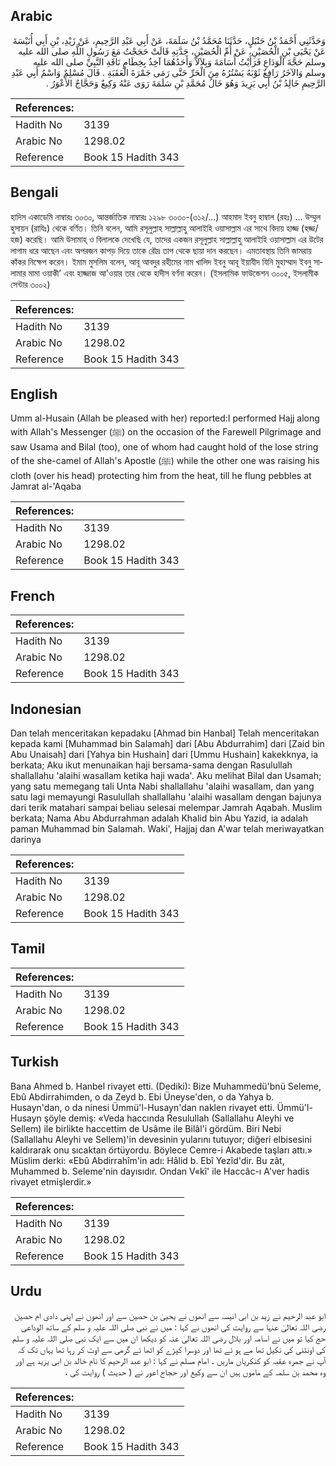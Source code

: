 ## Arabic


<div dir="rtl" lang="ar" style={{fontSize:'larger',backgroundColor:'#f8f9fa',padding:20}}>
وَحَدَّثَنِي أَحْمَدُ بْنُ حَنْبَلٍ، حَدَّثَنَا مُحَمَّدُ بْنُ سَلَمَةَ، عَنْ أَبِي عَبْدِ الرَّحِيمِ، عَنْ زَيْدِ، بْنِ أَبِي أُنَيْسَةَ عَنْ يَحْيَى بْنِ الْحُصَيْنِ، عَنْ أُمِّ الْحُصَيْنِ، جَدَّتِهِ قَالَتْ حَجَجْتُ مَعَ رَسُولِ اللَّهِ صلى الله عليه وسلم حَجَّةَ الْوَدَاعِ فَرَأَيْتُ أُسَامَةَ وَبِلاَلاً وَأَحَدُهُمَا آخِذٌ بِخِطَامِ نَاقَةِ النَّبِيِّ صلى الله عليه وسلم وَالآخَرُ رَافِعٌ ثَوْبَهُ يَسْتُرُهُ مِنَ الْحَرِّ حَتَّى رَمَى جَمْرَةَ الْعَقَبَةِ ‏.‏ قَالَ مُسْلِمٌ وَاسْمُ أَبِي عَبْدِ الرَّحِيمِ خَالِدُ بْنُ أَبِي يَزِيدَ وَهُوَ خَالُ مُحَمَّدِ بْنِ سَلَمَةَ رَوَى عَنْهُ وَكِيعٌ وَحَجَّاجٌ الأَعْوَرُ ‏.‏
</div>
<div style={{backgroundColor:'#f8f9fa',padding:20, marginBottom: 10}}><table> <thead> <tr> <th>References:</th> <th></th> </tr> </thead> <tbody><tr><td>Hadith No</td><td>3139</td></tr><tr><td>Arabic No</td><td>1298.02</td></tr><tr><td>Reference</td><td>Book 15 Hadith 343</td></tr></tbody></table></div>

## Bengali


<div dir="ltr" lang="bn" style={{fontSize:'larger',backgroundColor:'#f8f9fa',padding:20}}>
হাদিস একাডেমি নাম্বারঃ ৩০৩০, আন্তর্জাতিক নাম্বারঃ ১২৯৮ ৩০৩০-(৩১২/...) আহমাদ ইবনু হাম্বাল (রহঃ) ... উম্মুল হুসায়ন (রাযিঃ) থেকে বর্ণিত। তিনি বলেন, আমি রসূলুল্লাহ সাল্লাল্লাহু আলাইহি ওয়াসাল্লাম এর সাথে বিদায় হাজ্জ (হজ্জ/হজ) করেছি। আমি উসামাহ্ ও বিলালকে দেখেছি যে, তাদের একজন রসূলুল্লাহ সাল্লাল্লাহু আলাইহি ওয়াসাল্লাম এর উটের লাগাম ধরে আছেন এবং অপরজন কাপড় দিয়ে তাকে রৌদ্র তাপ থেকে ছায়া দান করছেন। এমতাবস্থায় তিনি জামরায় কাঁকর নিক্ষেপ করেন। ইমাম মুসলিম বলেন, আবূ আবদুর রহীমের নাম খালিদ ইবনু আবূ ইয়াযীদ যিনি মুহাম্মাদ ইবনু সালামার মামা ওয়াকী’ এবং হাজ্জাজ আ'ওয়ার তার থেকে হাদীস বর্ণনা করেন। (ইসলামিক ফাউন্ডেশন ৩০০৫, ইসলামীক সেন্টার ৩০০২)
</div>
<div style={{backgroundColor:'#f8f9fa',padding:20, marginBottom: 10}}><table> <thead> <tr> <th>References:</th> <th></th> </tr> </thead> <tbody><tr><td>Hadith No</td><td>3139</td></tr><tr><td>Arabic No</td><td>1298.02</td></tr><tr><td>Reference</td><td>Book 15 Hadith 343</td></tr></tbody></table></div>

## English


<div dir="ltr" lang="en" style={{fontSize:'larger',backgroundColor:'#f8f9fa',padding:20}}>
Umm al-Husain (Allah be pleased with her) reported:I performed Hajj along with Allah's Messenger (ﷺ) on the occasion of the Farewell Pilgrimage and saw Usama and Bilal (too), one of whom had caught hold of the lose string of the she-camel of Allah's Apostle (ﷺ) while the other one was raising his cloth (over his head) protecting him from the heat, till he flung pebbles at Jamrat al-'Aqaba
</div>
<div style={{backgroundColor:'#f8f9fa',padding:20, marginBottom: 10}}><table> <thead> <tr> <th>References:</th> <th></th> </tr> </thead> <tbody><tr><td>Hadith No</td><td>3139</td></tr><tr><td>Arabic No</td><td>1298.02</td></tr><tr><td>Reference</td><td>Book 15 Hadith 343</td></tr></tbody></table></div>

## French


<div dir="ltr" lang="fr" style={{fontSize:'larger',backgroundColor:'#f8f9fa',padding:20}}>

</div>
<div style={{backgroundColor:'#f8f9fa',padding:20, marginBottom: 10}}><table> <thead> <tr> <th>References:</th> <th></th> </tr> </thead> <tbody><tr><td>Hadith No</td><td>3139</td></tr><tr><td>Arabic No</td><td>1298.02</td></tr><tr><td>Reference</td><td>Book 15 Hadith 343</td></tr></tbody></table></div>

## Indonesian


<div dir="ltr" lang="id" style={{fontSize:'larger',backgroundColor:'#f8f9fa',padding:20}}>
Dan telah menceritakan kepadaku [Ahmad bin Hanbal] Telah menceritakan kepada kami [Muhammad bin Salamah] dari [Abu Abdurrahim] dari [Zaid bin Abu Unaisah] dari [Yahya bin Hushain] dari [Ummu Hushain] kakekknya, ia berkata; Aku ikut menunaikan haji bersama-sama dengan Rasulullah shallallahu 'alaihi wasallam ketika haji wada'. Aku melihat Bilal dan Usamah; yang satu memegang tali Unta Nabi shallallahu 'alaihi wasallam, dan yang satu lagi memayungi Rasulullah shallallahu 'alaihi wasallam dengan bajunya dari terik matahari sampai beliau selesai melempar Jamrah Aqabah. Muslim berkata; Nama Abu Abdurrahman adalah Khalid bin Abu Yazid, ia adalah paman Muhammad bin Salamah. Waki', Hajjaj dan A'war telah meriwayatkan darinya
</div>
<div style={{backgroundColor:'#f8f9fa',padding:20, marginBottom: 10}}><table> <thead> <tr> <th>References:</th> <th></th> </tr> </thead> <tbody><tr><td>Hadith No</td><td>3139</td></tr><tr><td>Arabic No</td><td>1298.02</td></tr><tr><td>Reference</td><td>Book 15 Hadith 343</td></tr></tbody></table></div>

## Tamil


<div dir="ltr" lang="ta" style={{fontSize:'larger',backgroundColor:'#f8f9fa',padding:20}}>

</div>
<div style={{backgroundColor:'#f8f9fa',padding:20, marginBottom: 10}}><table> <thead> <tr> <th>References:</th> <th></th> </tr> </thead> <tbody><tr><td>Hadith No</td><td>3139</td></tr><tr><td>Arabic No</td><td>1298.02</td></tr><tr><td>Reference</td><td>Book 15 Hadith 343</td></tr></tbody></table></div>

## Turkish


<div dir="ltr" lang="tr" style={{fontSize:'larger',backgroundColor:'#f8f9fa',padding:20}}>
Bana Ahmed b. Hanbel rivayet etti. (Dediki): Bize Muhammedü'bnü Seleme, Ebû Abdirrahimden, o da Zeyd b. Ebi Üneyse'den, o da Yahya b. Husayn'dan, o da ninesi Ümmü'l-Husayn'dan naklen rivayet etti. Ümmü'l-Husayn şöyle demiş: «Veda haccında Resulullah (Sallallahu Aleyhi ve Sellem) ile birlikte haccettim de Usâme ile Bilâl'i gördüm. Biri Nebi (Sallallahu Aleyhi ve Sellem)'in devesinin yularını tutuyor; diğeri elbisesini kaldırarak onu sıcaktan örtüyordu. Böylece Cemre-i Akabede taşları attı.» Müslim derki: «Ebû Abdirrahîm'in adı: Hâlid b. Ebî Yezîd'dir. Bu zât, Muhammed b. Seleme'nin dayısıdır. Ondan V«kî' ile Haccâc-ı A'ver hadis rivayet etmişlerdir.»
</div>
<div style={{backgroundColor:'#f8f9fa',padding:20, marginBottom: 10}}><table> <thead> <tr> <th>References:</th> <th></th> </tr> </thead> <tbody><tr><td>Hadith No</td><td>3139</td></tr><tr><td>Arabic No</td><td>1298.02</td></tr><tr><td>Reference</td><td>Book 15 Hadith 343</td></tr></tbody></table></div>

## Urdu


<div dir="rtl" lang="ur" style={{fontSize:'larger',backgroundColor:'#f8f9fa',padding:20}}>
ابو عبد الرحیم نے زید بن ابی انیسہ سے انھوں نے یحییٰ بن حصین سے اور انھوں نے اپنی دادی ام حصین رضی اللہ تعالیٰ عنہا سے روایت کی انھوں نے کہا : میں نے نبی صلی اللہ علیہ و سلم کے ساتھ الوداعی حج کیا تو میں نے اسامہ اور بلال رضی اللہ تعالیٰ عنہ کو دیکھا ان میں سے ایک نبی صلی اللہ علیہ و سلم کی اونٹنی کی نکیل تھا مے ہو ئے تھا اور دوسرا کپڑے کو اٹھا ئے گرمی سے اوٹ کر رہا تھا یہاں تک کہ آپ نے جمرہ عقبہ کو کنکریاں ماریں ۔ امام مسلم نے کہا : ابو عبد الرحیم کا نام خالد بن ابی یزید ہے اور وہ محمد بن سلمہ کے ماموں ہیں ان سے وکیع اور حجاج اعور نے ( حدیث ) روایت کی ،
</div>
<div style={{backgroundColor:'#f8f9fa',padding:20, marginBottom: 10}}><table> <thead> <tr> <th>References:</th> <th></th> </tr> </thead> <tbody><tr><td>Hadith No</td><td>3139</td></tr><tr><td>Arabic No</td><td>1298.02</td></tr><tr><td>Reference</td><td>Book 15 Hadith 343</td></tr></tbody></table></div>